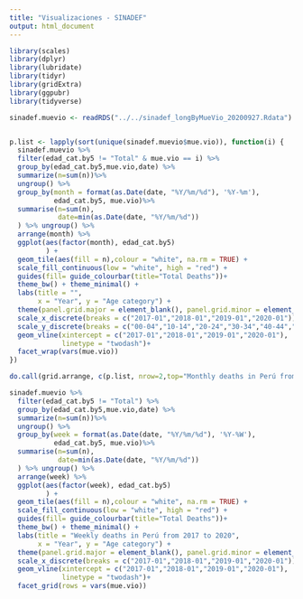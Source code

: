```yaml
---
title: "Visualizaciones - SINADEF"
output: html_document
---
```


```r
library(scales)
library(dplyr)
library(lubridate)
library(tidyr)
library(gridExtra)
library(ggpubr)
library(tidyverse)
```

```r
sinadef.muevio <- readRDS("../../sinadef_longByMueVio_20200927.Rdata")


p.list <- lapply(sort(unique(sinadef.muevio$mue.vio)), function(i) {
  sinadef.muevio %>%
  filter(edad_cat.by5 != "Total" & mue.vio == i) %>%
  group_by(edad_cat.by5,mue.vio,date) %>%
  summarize(n=sum(n))%>% 
  ungroup() %>% 
  group_by(month = format(as.Date(date, "%Y/%m/%d"), '%Y-%m'),
           edad_cat.by5, mue.vio)%>% 
  summarise(n=sum(n),
            date=min(as.Date(date, "%Y/%m/%d"))
  ) %>% ungroup() %>%
  arrange(month) %>%
  ggplot(aes(factor(month), edad_cat.by5)
         ) + 
  geom_tile(aes(fill = n),colour = "white", na.rm = TRUE) +
  scale_fill_continuous(low = "white", high = "red") +  
  guides(fill= guide_colourbar(title="Total Deaths"))+
  theme_bw() + theme_minimal() + 
  labs(title = "",
       x = "Year", y = "Age category") +
  theme(panel.grid.major = element_blank(), panel.grid.minor = element_blank()) +
  scale_x_discrete(breaks = c("2017-01","2018-01","2019-01","2020-01"))+
  scale_y_discrete(breaks = c("00-04","10-14","20-24","30-34","40-44","50-54","60-64","70-74","80-84","90-94"))  +
  geom_vline(xintercept = c("2017-01","2018-01","2019-01","2020-01"),
             linetype = "twodash")+
  facet_wrap(vars(mue.vio))
})

do.call(grid.arrange, c(p.list, nrow=2,top="Monthly deaths in Perú from 2017 to 2020 by type of death"))
```

```r
sinadef.muevio %>%
  filter(edad_cat.by5 != "Total") %>%
  group_by(edad_cat.by5,mue.vio,date) %>%
  summarize(n=sum(n))%>% 
  ungroup() %>% 
  group_by(week = format(as.Date(date, "%Y/%m/%d"), '%Y-%W'),
           edad_cat.by5, mue.vio)%>% 
  summarise(n=sum(n),
            date=min(as.Date(date, "%Y/%m/%d"))
  ) %>% ungroup() %>%
  arrange(week) %>%
  ggplot(aes(factor(week), edad_cat.by5)
         ) + 
  geom_tile(aes(fill = n),colour = "white", na.rm = TRUE) +
  scale_fill_continuous(low = "white", high = "red") +  
  guides(fill= guide_colourbar(title="Total Deaths"))+
  theme_bw() + theme_minimal() + 
  labs(title = "Weekly deaths in Perú from 2017 to 2020",
       x = "Year", y = "Age category") +
  theme(panel.grid.major = element_blank(), panel.grid.minor = element_blank()) +
  scale_x_discrete(breaks = c("2017-01","2018-01","2019-01","2020-01")) +
  geom_vline(xintercept = c("2017-01","2018-01","2019-01","2020-01"),
             linetype = "twodash")+
  facet_grid(rows = vars(mue.vio))
```

